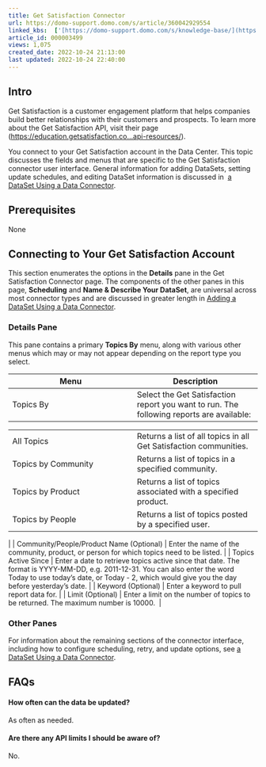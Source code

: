 ```yaml
---
title: Get Satisfaction Connector
url: https://domo-support.domo.com/s/article/360042929554
linked_kbs:  ['[https://domo-support.domo.com/s/knowledge-base/](https://domo-support.domo.com/s/knowledge-base/)', '[https://domo-support.domo.com/s/](https://domo-support.domo.com/s/)', '[https://domo-support.domo.com/s/topic/0TO5w000000ZammGAC](https://domo-support.domo.com/s/topic/0TO5w000000ZammGAC)', '[https://domo-support.domo.com/s/topic/0TO5w000000ZanLGAS](https://domo-support.domo.com/s/topic/0TO5w000000ZanLGAS)', '[https://domo-support.domo.com/s/topic/0TO5w000000ZaoQGAS](https://domo-support.domo.com/s/topic/0TO5w000000ZaoQGAS)', '[https://domo-support.domo.com/s/article/360042926274](https://domo-support.domo.com/s/article/360042926274)', '[https://domo-support.domo.com/s/article/360042929554](https://domo-support.domo.com/s/article/360042929554)', '[https://domo-support.domo.com/s/topic/0TO5w000000ZaoQGAS/api-connectors](https://domo-support.domo.com/s/topic/0TO5w000000ZaoQGAS/api-connectors)', '[https://domo-support.domo.com/s/article/360043429933](https://domo-support.domo.com/s/article/360043429933)', '[https://domo-support.domo.com/s/article/360043429953](https://domo-support.domo.com/s/article/360043429953)', '[https://domo-support.domo.com/s/article/360042925494](https://domo-support.domo.com/s/article/360042925494)', '[https://domo-support.domo.com/s/article/360043429913](https://domo-support.domo.com/s/article/360043429913)', '[https://domo-support.domo.com/s/article/4408174643607](https://domo-support.domo.com/s/article/4408174643607)', '[https://domo-support.domo.com/s/login/](https://domo-support.domo.com/s/login/)']
article_id: 000003499
views: 1,075
created_date: 2022-10-24 21:13:00
last updated: 2022-10-24 22:40:00
---
```




Intro
-----


Get Satisfaction is a customer engagement platform that helps companies build better relationships with their customers and prospects. To learn more about the Get Satisfaction API, visit their page ([https://education.getsatisfaction.co...api-resources/](https://education.getsatisfaction.com/reference-guide/api/api-resources/ "https://education.getsatisfaction.com/reference-guide/api/api-resources/")).


You connect to your Get Satisfaction account in the Data Center. This topic discusses the fields and menus that are specific to the Get Satisfaction connector user interface. General information for adding DataSets, setting update schedules, and editing DataSet information is discussed in  [a DataSet Using a Data Connector](/s/article/360042926274 "Adding a DataSet Using a Data Connector").


Prerequisites
-------------


None


Connecting to Your Get Satisfaction Account
-------------------------------------------


This section enumerates the options in the **Details** pane in the Get Satisfaction Connector page. The components of the other panes in this page, **Scheduling** and **Name & Describe Your DataSet**, are universal across most connector types and are discussed in greater length in [Adding a DataSet Using a Data Connector](/s/article/360042926274 "Adding a DataSet Using a Data Connector").


### Details Pane


This pane contains a primary **Topics By** menu, along with various other menus which may or may not appear depending on the report type you select.




| Menu | Description |
| --- | --- |
| Topics By | Select the Get Satisfaction report you want to run. The following reports are available:

|  |  |
| --- | --- |
| All Topics | Returns a list of all topics in all Get Satisfaction communities. |
| Topics by Community | Returns a list of topics in a specified community. |
| Topics by Product | Returns a list of topics associated with a specified product. |
| Topics by People | Returns a list of topics posted by a specified user. |

 |
| Community/People/Product Name (Optional) | Enter the name of the community, product, or person for which topics need to be listed. |
| Topics Active Since | Enter a date to retrieve topics active since that date. The format is YYYY-MM-DD, e.g. 2011-12-31. You can also enter the word Today to use today's date, or Today - 2, which would give you the day before yesterday's date. |
| Keyword (Optional) | Enter a keyword to pull report data for. |
| Limit (Optional) | Enter a limit on the number of topics to be returned. The maximum number is 10000.  |


### Other Panes


For information about the remaining sections of the connector interface, including how to configure scheduling, retry, and update options, see [a DataSet Using a Data Connector](/s/article/360042926274 "Adding a DataSet Using a Data Connector").


FAQs
----


#### How often can the data be updated?


As often as needed.


#### Are there any API limits I should be aware of?


No.

